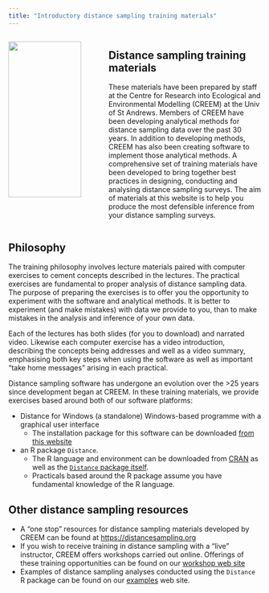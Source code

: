 ```yaml
---
title: "Introductory distance sampling training materials"
---
```


::: columns

::: {.column width="35%"}
![](D60generic.jpg){width="90%"}
:::

::: {.column width="60%"}
## Distance sampling training materials

These materials have been prepared by staff at the Centre for Research into Ecological and Environmental Modelling (CREEM) at the Univ of St Andrews. Members of CREEM have been developing analytical methods for distance sampling data over the past 30 years. In addition to developing methods, CREEM has also been creating software to implement those analytical methods. A comprehensive set of training materials have been developed to bring together best practices in designing, conducting and analysing distance sampling surveys. The aim of materials at this website is to help you produce the most defensible inference from your distance sampling surveys.
:::

:::

## Philosophy
The training philosophy involves lecture materials paired with computer exercises to cement concepts described in the lectures. The practical exercises are fundamental to proper analysis of distance sampling data. The purpose of preparing the exercises is to offer you the opportunity to experiment with the software and analytical methods. It is better to experiment (and make mistakes) with data we provide to you, than to make mistakes in the analysis and inference of your own data.

Each of the lectures has both slides (for you to download) and narrated video. Likewise each computer exercise has a video introduction, describing the concepts being addresses and well as a video summary, emphasising both key steps when using the software as well as important "take home messages" arising in each practical.

Distance sampling software has undergone an evolution over the >25 years since development began at CREEM. In these training materials, we provide exercises based around both of our software platforms: 

- Distance for Windows (a standalone) Windows-based programme with a graphical user interface
  - The installation package for this software can be downloaded [from this website](http://distancesampling.org/)
- an R package `Distance`. 
  - The R language and environment can be downloaded from [CRAN](https://cran.r-project.org/) as well as the [`Distance` package itself](https://cran.r-project.org/web/packages/Distance/index.html).
  - Practicals based around the R package assume you have fundamental knowledge of the R language.


## Other distance sampling resources

- A "one stop" resources for distance sampling materials developed by CREEM can be found at [https://distancesampling.org](https://distancesampling.org)
- If you wish to receive training in distance sampling with a "live" instructor, CREEM offers workshops carried out online. Offerings of these training opportunities can be found on our [workshop web site](http://workshops.distancesampling.org/)
- Examples of distance sampling analyses conducted using the `Distance` R package can be found on our [examples](https://examples.distancesampling.org/) web site.